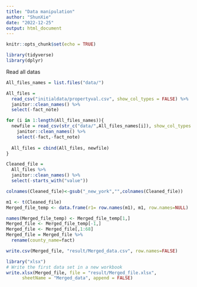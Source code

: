 ```yaml
---
title: "Data manipulation"
author: "ShunXie"
date: "2022-12-25"
output: html_document
---
```


```r
knitr::opts_chunk$set(echo = TRUE)
```

```r
library(tidyverse)
library(dplyr)

```


Read all datas
```r
All_files_names = list.files("data/")

All_files = 
  read_csv("initialdata/propertyval.csv", show_col_types = FALSE) %>% 
  janitor::clean_names() %>% 
  select(-fact_note)

for (i in 1:length(All_files_names)){
  newfile = read_csv(str_c("data/",All_files_names[i]), show_col_types = FALSE) %>% 
    janitor::clean_names() %>% 
    select(-fact,-fact_note)
  
  All_files = cbind(All_files, newfile)
}

Cleaned_file = 
  All_files %>% 
  janitor::clean_names() %>% 
  select(-starts_with("value"))

colnames(Cleaned_file)<-gsub("_new_york","",colnames(Cleaned_file))

```

```r
m1 <- t(Cleaned_file)
Merged_file_temp <- data.frame(r1= row.names(m1), m1, row.names=NULL) 

names(Merged_file_temp) <- Merged_file_temp[1,] 
Merged_file <- Merged_file_temp[-1,] 
Merged_file <- Merged_file[,1:68] 
Merged_file = Merged_file %>% 
  rename(county_name=fact)

write.csv(Merged_file, "result/Merged_data.csv", row.names=FALSE)
```

```r
library("xlsx")
# Write the first data set in a new workbook
write.xlsx(Merged_file, file = "result/Merged_file.xlsx",
      sheetName = "Merged_data", append = FALSE)
```



